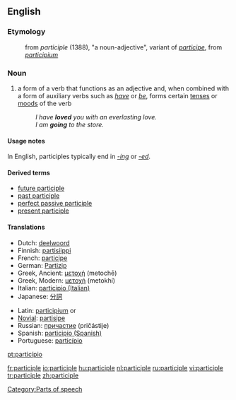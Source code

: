 ==English==

===Etymology===
:from {{OF.}} ''participle'' (1388), "a noun-adjective", variant of ''[[participe]]'', from {{L.}} ''[[participium]]''

===Noun===
{{en-noun}}

# {{context|grammar}} a form of a verb that functions as an adjective and, when combined with a form of auxiliary verbs such as ''[[have]]'' or ''[[be]]'', forms certain [[tense]]s or [[mood]]s of the verb
#: ''I have '''loved''' you with an everlasting love.''
#: ''I am '''going''' to the store.''

====Usage notes====
In English, participles typically end in ''[[-ing]]'' or ''[[-ed]]''.

====Derived terms====
*[[future participle]]
*[[past participle]]
*[[perfect passive participle]]
*[[present participle]]

====Translations====
{{top}}
*Dutch: [[deelwoord]] {{n}}
*Finnish: [[partisiippi]]
*French: [[participe]] {{m}}
*German: [[Partizip]] {{n}}
*Greek, Ancient: [[μετοχή]] (metochē) {{f}}
*Greek, Modern: [[μετοχή]] (metokhí)
*Italian: [[participio (Italian)]] {{m}}
*Japanese: [[分詞]]
{{mid}}
*Latin: [[participium]] {{m}} or {{n}}
*[[Novial]]: [[partisipe]]
*Russian: [[причастие]] (pričástije) {{n}}
*Spanish: [[participio (Spanish)]] {{m}}
*Portuguese: [[particípio]]
{{bottom}}

[[pt:particípio]]

[[Category:Parts of speech]]

[[fr:participle]]
[[io:participle]]
[[hu:participle]]
[[nl:participle]]
[[ru:participle]]
[[vi:participle]]
[[tr:participle]]
[[zh:participle]]